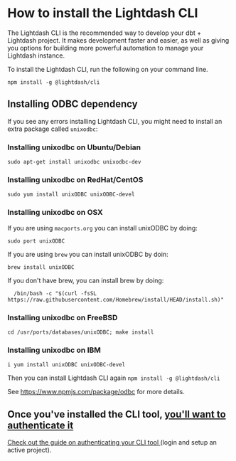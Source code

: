 # How to install the Lightdash CLI

The Lightdash CLI is the recommended way to develop your dbt + Lightdash project. It makes development faster and
easier, as well as giving you options for building more powerful automation to manage your Lightdash instance.

To install the Lightdash CLI, run the following on your command line.

```shell
npm install -g @lightdash/cli
```

## Installing ODBC dependency

If you see any errors installing Lightdash CLI, you might need to install an extra package called `unixodbc`:

### Installing unixodbc on Ubuntu/Debian

```
sudo apt-get install unixodbc unixodbc-dev
```

### Installing unixodbc on RedHat/CentOS

```
sudo yum install unixODBC unixODBC-devel
```

### Installing unixodbc on OSX 

If you  are using `macports.org` you can install unixODBC by doing: 

```
sudo port unixODBC
```

If you are using `brew` you can install unixODBC by doin: 

```
brew install unixODBC
```

If you don't have brew, you can install brew by doing: 

```
  /bin/bash -c "$(curl -fsSL https://raw.githubusercontent.com/Homebrew/install/HEAD/install.sh)"
```

### Installing unixodbc on FreeBSD 

```
cd /usr/ports/databases/unixODBC; make install
```

### Installing unixodbc on IBM 

```
i yum install unixODBC unixODBC-devel
```

Then you can install Lightdash CLI again `npm install -g @lightdash/cli`

See https://www.npmjs.com/package/odbc for more details. 

## Once you've installed the CLI tool, [you'll want to authenticate it](/guides/cli/cli-authentication)

[Check out the guide on authenticating your CLI tool ](/guides/cli/cli-authentication)(login and setup an active project).